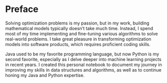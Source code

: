 # Preface {.unnumbered}

Solving optimization problems is my passion, but in my work, building mathematical models typically doesn't take much time. Instead, I spend most of my time implementing and fine-tuning various algorithms to solve real-world problems. I take great pleasure in transforming optimization models into software products, which requires proficient coding skills.

Java used to be my favorite programming language, but now Python is my second favorite, especially as I delve deeper into machine learning projects in recent years. 
I created this personal notebook to document my journey in improving my skills in data structures and algorithms, as well as to continue honing my Java and Python expertise.
